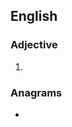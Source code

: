 ==English==

===Adjective===
{{head|en|superlative adjective}}

# {{en-superlative of|creaky}}

===Anagrams===
* {{anagrams|en|a=aceeikrst|ice skater}}